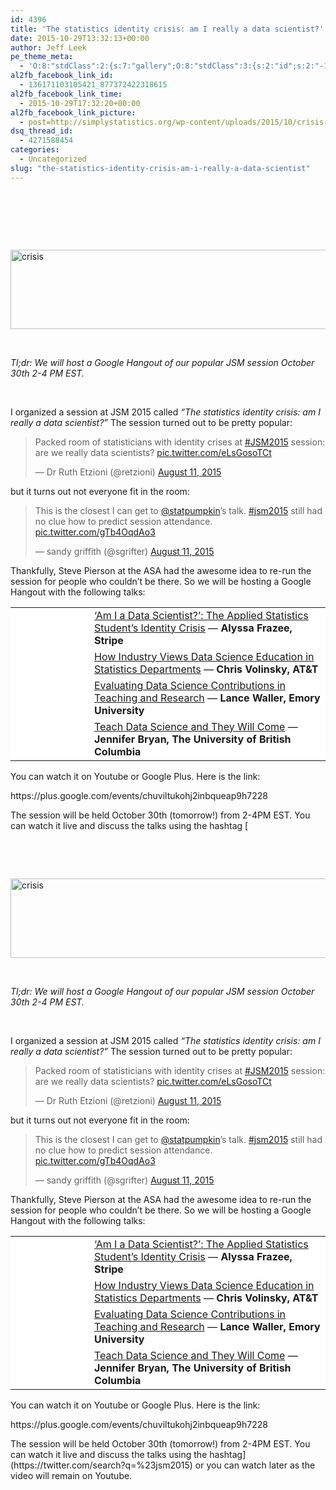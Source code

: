 ```yaml
---
id: 4396
title: 'The statistics identity crisis: am I really a data scientist?'
date: 2015-10-29T13:32:13+00:00
author: Jeff Leek
pe_theme_meta:
  - 'O:8:"stdClass":2:{s:7:"gallery";O:8:"stdClass":3:{s:2:"id";s:2:"-1";s:5:"width";s:0:"";s:6:"height";s:0:"";}s:5:"video";O:8:"stdClass":1:{s:2:"id";s:2:"-1";}}'
al2fb_facebook_link_id:
  - 136171103105421_877372422318615
al2fb_facebook_link_time:
  - 2015-10-29T17:32:20+00:00
al2fb_facebook_link_picture:
  - post=http://simplystatistics.org/wp-content/uploads/2015/10/crisis-300x75.png
dsq_thread_id:
  - 4271588454
categories:
  - Uncategorized
slug: "the-statistics-identity-crisis-am-i-really-a-data-scientist"
---
```

&nbsp;

&nbsp;

&nbsp;

[<img class="aligncenter  wp-image-4397" src="http://simplystatistics.org/wp-content/uploads/2015/10/crisis-300x75.png" alt="crisis" width="508" height="127" srcset="http://simplystatistics.org/wp-content/uploads/2015/10/crisis-300x75.png 300w, http://simplystatistics.org/wp-content/uploads/2015/10/crisis-260x65.png 260w, http://simplystatistics.org/wp-content/uploads/2015/10/crisis.png 720w" sizes="(max-width: 508px) 100vw, 508px" />](http://simplystatistics.org/wp-content/uploads/2015/10/crisis.png)

&nbsp;

_Tl;dr: We will host a Google Hangout of our popular JSM session October 30th 2-4 PM EST. _

&nbsp;

I organized a session at JSM 2015 called _"The statistics identity crisis: am I really a data scientist?"_ The session turned out to be pretty popular:

<blockquote class="twitter-tweet" width="550">
  <p lang="en" dir="ltr">
    Packed room of statisticians with identity crises at <a href="https://twitter.com/hashtag/JSM2015?src=hash">#JSM2015</a> session: are we really data scientists? <a href="http://t.co/eLsGosoTCt">pic.twitter.com/eLsGosoTCt</a>
  </p>
  
  <p>
    &mdash; Dr Ruth Etzioni (@retzioni) <a href="https://twitter.com/retzioni/status/631134032357502978">August 11, 2015</a>
  </p>
</blockquote>



but it turns out not everyone fit in the room:

<blockquote class="twitter-tweet" width="550">
  <p lang="en" dir="ltr">
    This is the closest I can get to <a href="https://twitter.com/statpumpkin">@statpumpkin</a>'s talk. <a href="https://twitter.com/hashtag/jsm2015?src=hash">#jsm2015</a> still had no clue how to predict session attendance. <a href="http://t.co/gTb4OqdAo3">pic.twitter.com/gTb4OqdAo3</a>
  </p>
  
  <p>
    &mdash; sandy griffith (@sgrifter) <a href="https://twitter.com/sgrifter/status/631134590229442560">August 11, 2015</a>
  </p>
</blockquote>



Thankfully, Steve Pierson at the ASA had the awesome idea to re-run the session for people who couldn't be there. So we will be hosting a Google Hangout with the following talks:

<table width="100%" cellspacing="0" cellpadding="4" bgcolor="white">
  <tr>
    <td align="right" valign="top" width="110">
    </td>
    
    <td>
      <a href="https://www.amstat.org/meetings/jsm/2015/onlineprogram/AbstractDetails.cfm?abstractid=314339">'Am I a Data Scientist?': The Applied Statistics Student's Identity Crisis</a> — <b>Alyssa Frazee, Stripe</b>
    </td>
  </tr>
  
  <tr>
    <td align="right" valign="top" width="110">
    </td>
    
    <td>
      <a href="https://www.amstat.org/meetings/jsm/2015/onlineprogram/AbstractDetails.cfm?abstractid=314376">How Industry Views Data Science Education in Statistics Departments</a> — <b>Chris Volinsky, AT&T</b>
    </td>
  </tr>
  
  <tr>
    <td align="right" valign="top" width="110">
    </td>
    
    <td>
      <a href="https://www.amstat.org/meetings/jsm/2015/onlineprogram/AbstractDetails.cfm?abstractid=314414">Evaluating Data Science Contributions in Teaching and Research</a> — <b>Lance Waller, Emory University</b>
    </td>
  </tr>
  
  <tr>
    <td align="right" valign="top" width="110">
    </td>
    
    <td>
      <a href="https://www.amstat.org/meetings/jsm/2015/onlineprogram/AbstractDetails.cfm?abstractid=314641">Teach Data Science and They Will Come</a> — <b>Jennifer Bryan, The University of British Columbia</b>
    </td>
  </tr>
</table>

You can watch it on Youtube or Google Plus. Here is the link:

https://plus.google.com/events/chuviltukohj2inbqueap9h7228

The session will be held October 30th (tomorrow!) from 2-4PM EST. You can watch it live and discuss the talks using the hashtag [&nbsp;

&nbsp;

&nbsp;

[<img class="aligncenter  wp-image-4397" src="http://simplystatistics.org/wp-content/uploads/2015/10/crisis-300x75.png" alt="crisis" width="508" height="127" srcset="http://simplystatistics.org/wp-content/uploads/2015/10/crisis-300x75.png 300w, http://simplystatistics.org/wp-content/uploads/2015/10/crisis-260x65.png 260w, http://simplystatistics.org/wp-content/uploads/2015/10/crisis.png 720w" sizes="(max-width: 508px) 100vw, 508px" />](http://simplystatistics.org/wp-content/uploads/2015/10/crisis.png)

&nbsp;

_Tl;dr: We will host a Google Hangout of our popular JSM session October 30th 2-4 PM EST. _

&nbsp;

I organized a session at JSM 2015 called _"The statistics identity crisis: am I really a data scientist?"_ The session turned out to be pretty popular:

<blockquote class="twitter-tweet" width="550">
  <p lang="en" dir="ltr">
    Packed room of statisticians with identity crises at <a href="https://twitter.com/hashtag/JSM2015?src=hash">#JSM2015</a> session: are we really data scientists? <a href="http://t.co/eLsGosoTCt">pic.twitter.com/eLsGosoTCt</a>
  </p>
  
  <p>
    &mdash; Dr Ruth Etzioni (@retzioni) <a href="https://twitter.com/retzioni/status/631134032357502978">August 11, 2015</a>
  </p>
</blockquote>



but it turns out not everyone fit in the room:

<blockquote class="twitter-tweet" width="550">
  <p lang="en" dir="ltr">
    This is the closest I can get to <a href="https://twitter.com/statpumpkin">@statpumpkin</a>'s talk. <a href="https://twitter.com/hashtag/jsm2015?src=hash">#jsm2015</a> still had no clue how to predict session attendance. <a href="http://t.co/gTb4OqdAo3">pic.twitter.com/gTb4OqdAo3</a>
  </p>
  
  <p>
    &mdash; sandy griffith (@sgrifter) <a href="https://twitter.com/sgrifter/status/631134590229442560">August 11, 2015</a>
  </p>
</blockquote>



Thankfully, Steve Pierson at the ASA had the awesome idea to re-run the session for people who couldn't be there. So we will be hosting a Google Hangout with the following talks:

<table width="100%" cellspacing="0" cellpadding="4" bgcolor="white">
  <tr>
    <td align="right" valign="top" width="110">
    </td>
    
    <td>
      <a href="https://www.amstat.org/meetings/jsm/2015/onlineprogram/AbstractDetails.cfm?abstractid=314339">'Am I a Data Scientist?': The Applied Statistics Student's Identity Crisis</a> — <b>Alyssa Frazee, Stripe</b>
    </td>
  </tr>
  
  <tr>
    <td align="right" valign="top" width="110">
    </td>
    
    <td>
      <a href="https://www.amstat.org/meetings/jsm/2015/onlineprogram/AbstractDetails.cfm?abstractid=314376">How Industry Views Data Science Education in Statistics Departments</a> — <b>Chris Volinsky, AT&T</b>
    </td>
  </tr>
  
  <tr>
    <td align="right" valign="top" width="110">
    </td>
    
    <td>
      <a href="https://www.amstat.org/meetings/jsm/2015/onlineprogram/AbstractDetails.cfm?abstractid=314414">Evaluating Data Science Contributions in Teaching and Research</a> — <b>Lance Waller, Emory University</b>
    </td>
  </tr>
  
  <tr>
    <td align="right" valign="top" width="110">
    </td>
    
    <td>
      <a href="https://www.amstat.org/meetings/jsm/2015/onlineprogram/AbstractDetails.cfm?abstractid=314641">Teach Data Science and They Will Come</a> — <b>Jennifer Bryan, The University of British Columbia</b>
    </td>
  </tr>
</table>

You can watch it on Youtube or Google Plus. Here is the link:

https://plus.google.com/events/chuviltukohj2inbqueap9h7228

The session will be held October 30th (tomorrow!) from 2-4PM EST. You can watch it live and discuss the talks using the hashtag](https://twitter.com/search?q=%23jsm2015) or you can watch later as the video will remain on Youtube.
